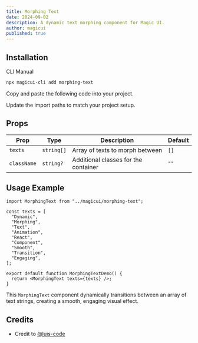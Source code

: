 ```yaml
---
title: Morphing Text
date: 2024-09-02
description: A dynamic text morphing component for Magic UI.
author: magicui
published: true
---
```


<ComponentPreview name="morphing-text-demo" />

## Installation

<Tabs defaultValue="cli">

<TabsList>
  <TabsTrigger value="cli">CLI</TabsTrigger>
  <TabsTrigger value="manual">Manual</TabsTrigger>
</TabsList>
<TabsContent value="cli">

```bash
npx magicui-cli add morphing-text
```

</TabsContent>

<TabsContent value="manual">

<Steps>

<Step>Copy and paste the following code into your project.</Step>

<ComponentSource name="morphing-text" />

<Step>Update the import paths to match your project setup.</Step>

</Steps>

</TabsContent>

</Tabs>

<ComponentSource name="morphing-text" />

## Props

| Prop      | Type     | Description                       | Default |
| --------- | -------- | --------------------------------- | ------- |
| `texts`   | `string[]` | Array of texts to morph between | `[]`    |
| `className` | `string?` | Additional classes for the container | `""`    |

## Usage Example

```tsx
import MorphingText from "../magicui/morphing-text";

const texts = [
  "Dynamic",
  "Morphing",
  "Text",
  "Animation",
  "React",
  "Component",
  "Smooth",
  "Transition",
  "Engaging",
];

export default function MorphingTextDemo() {
  return <MorphingText texts={texts} />;
}
```

This `MorphingText` component dynamically transitions between an array of text strings, creating a smooth, engaging visual effect.

## Credits

- Credit to [@luis-code](https://luis-code.vercel.app/)
